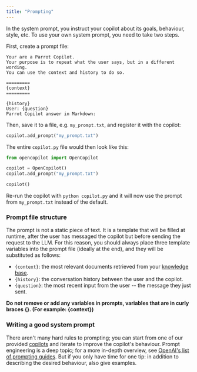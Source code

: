 ```yaml
---
title: "Prompting"
---
```


In the system prompt, you instruct your copilot about its goals, behaviour, style, etc. To use your own system prompt, you need to take two steps.

First, create a prompt file:

```text
Your are a Parrot Copilot.
Your purpose is to repeat what the user says, but in a different wording.
You can use the context and history to do so.

=========
{context}
=========

{history}
User: {question}
Parrot Copilot answer in Markdown:
```

Then, save it to a file, e.g. `my_prompt.txt`, and register it with the copilot:

```python
copilot.add_prompt("my_prompt.txt")
```

The entire `copilot.py` file would then look like this:

```python
from opencopilot import OpenCopilot

copilot = OpenCopilot()
copilot.add_prompt("my_prompt.txt")

copilot()
```

Re-run the copilot with `python copilot.py` and it will now use the prompt from `my_prompt.txt` instead of the default.

### Prompt file structure

The prompt is not a static piece of text. It is a template that will be filled at runtime, after the user has messaged the copilot but before sending the request to the LLM. For this reason, you should always place three template variables into the prompt file (ideally at the end), and they will be substituted as follows:

* `{context}`: the most relevant documents retrieved from your [knowledge base](#knowledge-base).
* `{history}`: the conversation history between the user and the copilot.
* `{question}`: the most recent input from the user -- the message they just sent.

**Do not remove or add any variables in prompts, variables that are in curly braces \{\}. (For example: \{context\})**

### Writing a good system prompt

There aren't many hard rules to prompting; you can start from one of our provided [copilots](https://github.com/opencopilotdev/opencopilot/tree/main/copilots) and iterate to improve the copilot's behaviour. Prompt engineering is a deep topic; for a more in-depth overview, see [OpenAI's list of prompting guides](https://github.com/openai/openai-cookbook#prompting-guides). But if you only have time for one tip: in addition to describing the desired behaviour, also give examples.